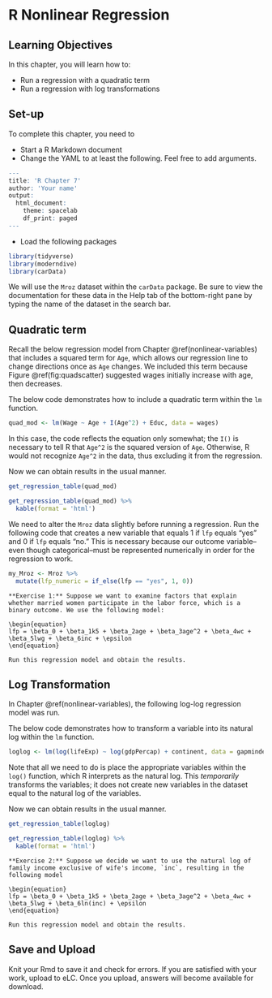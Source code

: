 # R Nonlinear Regression

## Learning Objectives

In this chapter, you will learn how to:

- Run a regression with a quadratic term
- Run a regression with log transformations

## Set-up

To complete this chapter, you need to

- Start a R Markdown document
- Change the YAML to at least the following. Feel free to add arguments.

```r
---
title: 'R Chapter 7'
author: 'Your name'
output: 
  html_document:
    theme: spacelab
    df_print: paged
---
```
- Load the following packages

```r
library(tidyverse)
library(moderndive)
library(carData)
```

We will use the `Mroz` dataset within the `carData` package. Be sure to view the documentation for these data in the Help tab of the bottom-right pane by typing the name of the dataset in the search bar.

## Quadratic term

Recall the below regression model from Chapter \@ref(nonlinear-variables) that includes a squared term for `Age`, which allows our regression line to change directions once as `Age` changes. We included this term because Figure \@ref(fig:quadscatter) suggested wages initially increase with age, then decreases.

\begin{equation}
Wage = \beta_0 + \beta_1Age + \beta_2Age^2 + \beta_3Educ + \epsilon
\end{equation}

The below code demonstrates how to include a quadratic term within the `lm` function.

```r
quad_mod <- lm(Wage ~ Age + I(Age^2) + Educ, data = wages)
```

In this case, the code reflects the equation only somewhat; the `I()` is necessary to tell R that `Age^2` is the squared version of `Age`. Otherwise, R would not recognize `Age^2` in the data, thus excluding it from the regression.

Now we can obtain results in the usual manner.
```r
get_regression_table(quad_mod)
```

```r
get_regression_table(quad_mod) %>% 
  kable(format = 'html')
```

We need to alter the `Mroz` data slightly before running a regression. Run the following code that creates a new variable that equals 1 if `lfp` equals "yes" and 0 if `lfp` equals "no." This is necessary because our outcome variable--even though categorical--must be represented numerically in order for the regression to work.

```r
my_Mroz <- Mroz %>% 
  mutate(lfp_numeric = if_else(lfp == "yes", 1, 0))
```


```block
**Exercise 1:** Suppose we want to examine factors that explain whether married women participate in the labor force, which is a binary outcome. We use the following model:

\begin{equation}
lfp = \beta_0 + \beta_1k5 + \beta_2age + \beta_3age^2 + \beta_4wc + \beta_5lwg + \beta_6inc + \epsilon
\end{equation}

Run this regression model and obtain the results.
```

## Log Transformation

In Chapter \@ref(nonlinear-variables), the following log-log regression model was run.

\begin{equation}
ln(LifeExp)=\beta_0 + \beta_1ln(GDPpercap) + \beta_2Continent + \epsilon
\end{equation}

The below code demonstrates how to transform a variable into its natural log within the `lm` function.

```r
loglog <- lm(log(lifeExp) ~ log(gdpPercap) + continent, data = gapminder)
```

Note that all we need to do is place the appropriate variables within the `log()` function, which R interprets as the natural log. This *temporarily* transforms the variables; it does not create new variables in the dataset equal to the natural log of the variables.

Now we can obtain results in the usual manner.
```r
get_regression_table(loglog)
```

```r
get_regression_table(loglog) %>% 
  kable(format = 'html')
```

```block
**Exercise 2:** Suppose we decide we want to use the natural log of family income exclusive of wife's income, `inc`, resulting in the following model

\begin{equation}
lfp = \beta_0 + \beta_1k5 + \beta_2age + \beta_3age^2 + \beta_4wc + \beta_5lwg + \beta_6ln(inc) + \epsilon
\end{equation}

Run this regression model and obtain the results.
```

## Save and Upload

Knit your Rmd to save it and check for errors. If you are satisfied with your work, upload to eLC. Once you upload, answers will become available for download.